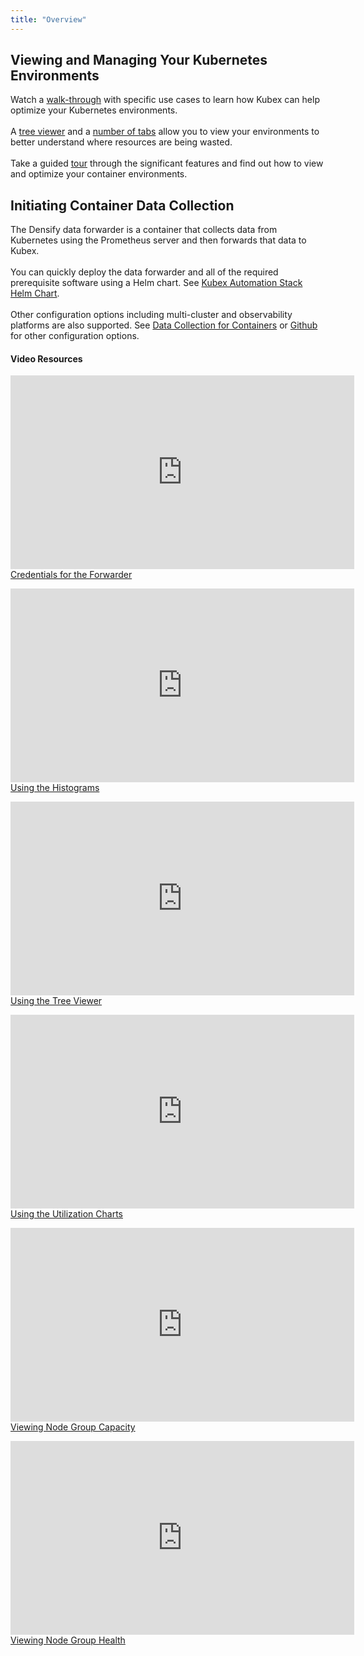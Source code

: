 ```yaml
---
title: "Overview"
---
```





## Viewing and Managing Your Kubernetes Environments



<ContentWrapper href="https://www.densify.com/kubex-product-walkthrough-video/" src="/images/docs-kubex\Content\Kubex/03000174.png">
Watch a <a href="https://www.densify.com/kubex-product-walkthrough-video/">walk-through</a> with specific use cases to learn how Kubex can help optimize your Kubernetes environments.<br/>
<br/>
A <a href="/docs-kubex/Content/Kubex/Using_the_Tree_Viewer">tree viewer</a> and a <a href="/docs-kubex/Content/Kubex/Using_the_Tree_Viewer#ct-tabs">number of tabs</a> allow you to view your environments to better understand where resources are being wasted.<br/>
<br/>
Take a guided <a href="/docs-kubex/Content/Kubex/Visualizing_Your_Data#tour">tour</a> through the significant features and find out how to view and optimize your container environments.<br/>
</ContentWrapper>



## Initiating Container Data Collection



<ContentWrapper src="/images/docs-kubex\Content\Kubex/03000115.png">
The Densify data forwarder is a container that collects data from Kubernetes using the Prometheus server and then forwards that data to Kubex.<br/>
<br/>
You can quickly deploy the data forwarder and all of the required prerequisite software using a Helm chart. See <a href="https://github.com/densify-dev/helm-charts/tree/master/charts/kubex-automation-stack">Kubex Automation Stack Helm Chart</a>.<br/>
<br/>
Other configuration options including multi-cluster and observability platforms are also supported. See <a href="/docs-kubex/Content/Kubex/Data_Collection_Overview" xrefformat="{u}{paratext}{/u}">Data Collection for Containers</a> or <a href="https://github.com/densify-dev/container-data-collection/blob/main/requirements.md#data-source">Github</a> for other configuration options.
</ContentWrapper>



#### Video Resources
<AccordionGroup>
<Accordion title="Credentials For the Forwarder"><iframe frameborder="0" height="310" src="https://player.vimeo.com/video/1072244370?badge=0&amp;autopause=0&amp;player_id=0&amp;app_id=58479" width="550"></iframe><a href="https://player.vimeo.com/video/1072244370?badge=0&amp;autopause=0&amp;player_id=0&amp;app_id=58479" target='_blank'>Credentials for the Forwarder</a></Accordion>

<Accordion title="Using Histograms"><iframe frameborder="0" height="310" src="https://player.vimeo.com/video/1039069463?title=0&amp;byline=0&amp;portrait=0&amp;badge=0&amp;autopause=0&amp;player_id=0&amp;app_id=58479" width="550"></iframe><a href="https://player.vimeo.com/video/1039069463?title=0&amp;byline=0&amp;portrait=0&amp;badge=0&amp;autopause=0&amp;player_id=0&amp;app_id=58479" target='_blank'>Using the Histograms</a></Accordion>

<Accordion title="Using the Tree Viewer"><iframe frameborder="0" height="310" src="https://player.vimeo.com/video/1038945637?title=0&amp;byline=0&amp;portrait=0&amp;badge=0&amp;autopause=0&amp;player_id=0&amp;app_id=58479" width="550"></iframe><a href="https://player.vimeo.com/video/1038945637?title=0&amp;byline=0&amp;portrait=0&amp;badge=0&amp;autopause=0&amp;player_id=0&amp;app_id=58479" target='_blank'>Using the Tree Viewer</a></Accordion>

<Accordion title="Using the Utilization Charts"><iframe frameborder="0" height="310" src="https://player.vimeo.com/video/1042992591?badge=0&amp;autopause=0&amp;player_id=0&amp;app_id=58479" width="550"></iframe><a href="https://player.vimeo.com/video/1042992591?badge=0&amp;autopause=0&amp;player_id=0&amp;app_id=58479" target='_blank'>Using the Utilization Charts</a></Accordion>

<Accordion title="Viewing Node Group Capacity"><iframe frameborder="0" height="310" src="https://player.vimeo.com/video/1039049133?title=0&amp;byline=0&amp;portrait=0&amp;badge=0&amp;autopause=0&amp;player_id=0&amp;app_id=58479" width="550"></iframe><a href="https://player.vimeo.com/video/1039049133?title=0&amp;byline=0&amp;portrait=0&amp;badge=0&amp;autopause=0&amp;player_id=0&amp;app_id=58479" target='_blank'>Viewing Node Group Capacity</a></Accordion>

<Accordion title="Viewing Node Group Health"><iframe frameborder="0" height="310" src="https://player.vimeo.com/video/1039044320?title=0&amp;byline=0&amp;portrait=0&amp;badge=0&amp;autopause=0&amp;player_id=0&amp;app_id=58479" width="550"></iframe><a href="https://player.vimeo.com/video/1039044320?title=0&amp;byline=0&amp;portrait=0&amp;badge=0&amp;autopause=0&amp;player_id=0&amp;app_id=58479" target='_blank'>Viewing Node Group Health</a></Accordion>

</AccordionGroup>